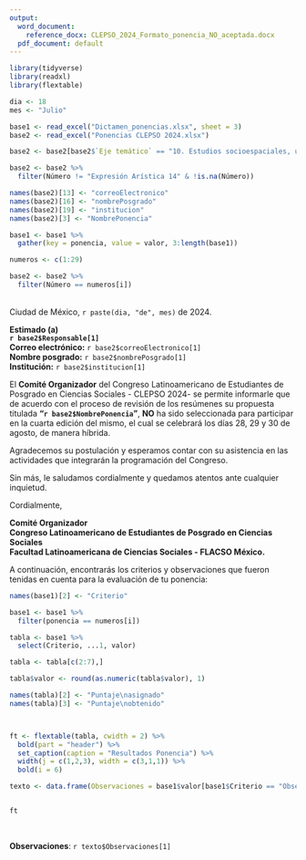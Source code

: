 ---
output:
  word_document:
    reference_docx: CLEPSO_2024_Formato_ponencia_NO_aceptada.docx
  pdf_document: default
---

```{r echo=FALSE, warning=FALSE, message=FALSE}

library(tidyverse)
library(readxl)
library(flextable)

dia <- 18
mes <- "Julio"

base1 <- read_excel("Dictamen_ponencias.xlsx", sheet = 3)
base2 <- read_excel("Ponencias CLEPSO 2024.xlsx")

base2 <- base2[base2$`Eje temático` == "10. Estudios socioespaciales, urbanos, medio ambiente y desarrollo", ]

base2 <- base2 %>% 
  filter(Número != "Expresión Arística 14" & !is.na(Número))

names(base2)[13] <- "correoElectronico"
names(base2)[16] <- "nombrePosgrado"
names(base2)[19] <- "institucion"
names(base2)[3] <- "NombrePonencia"

base1 <- base1 %>% 
  gather(key = ponencia, value = valor, 3:length(base1))

numeros <- c(1:29)

base2 <- base2 %>% 
  filter(Número == numeros[i])

```

\
Ciudad de México, `r paste(dia, "de", mes)` de 2024.


**Estimado (a)**\
**`r base2$Responsable[1]`**\
**Correo electrónico:** `r base2$correoElectronico[1]`\
**Nombre posgrado:** `r base2$nombrePosgrado[1]`\
**Institución:** `r base2$institucion[1]`\



El **Comité Organizador** del Congreso Latinoamericano de Estudiantes de Posgrado en Ciencias Sociales - CLEPSO 2024- se permite informarle que de acuerdo con el proceso de revisión de los resúmenes su propuesta titulada **"`r base2$NombrePonencia`"**, **NO** ha sido seleccionada para participar en la cuarta edición del mismo, el cual se celebrará los días 28, 29 y 30 de agosto, de manera híbrida. 
 
Agradecemos su postulación y esperamos contar con su asistencia en las actividades que integrarán la programación del Congreso.

Sin más, le saludamos cordialmente y quedamos atentos ante cualquier inquietud.

Cordialmente,

**Comité Organizador**\
**Congreso Latinoamericano de Estudiantes de Posgrado en Ciencias Sociales**\
**Facultad Latinoamericana de Ciencias Sociales - FLACSO México.**\

\pagebreak

A continuación, encontrarás los criterios y observaciones que fueron tenidas en cuenta para la evaluación de tu ponencia:


```{r warning=FALSE, message=FALSE, echo=FALSE}

names(base1)[2] <- "Criterio"

base1 <- base1 %>% 
  filter(ponencia == numeros[i])

tabla <- base1 %>% 
  select(Criterio, ...1, valor)

tabla <- tabla[c(2:7),]

tabla$valor <- round(as.numeric(tabla$valor), 1)

names(tabla)[2] <- "Puntaje\nasignado"
names(tabla)[3] <- "Puntaje\nobtenido"



ft <- flextable(tabla, cwidth = 2) %>% 
  bold(part = "header") %>% 
  set_caption(caption = "Resultados Ponencia") %>% 
  width(j = c(1,2,3), width = c(3,1,1)) %>% 
  bold(i = 6)

texto <- data.frame(Observaciones = base1$valor[base1$Criterio == "Observaciones"][1])


ft
```

\


**Observaciones**: `r texto$Observaciones[1]`
